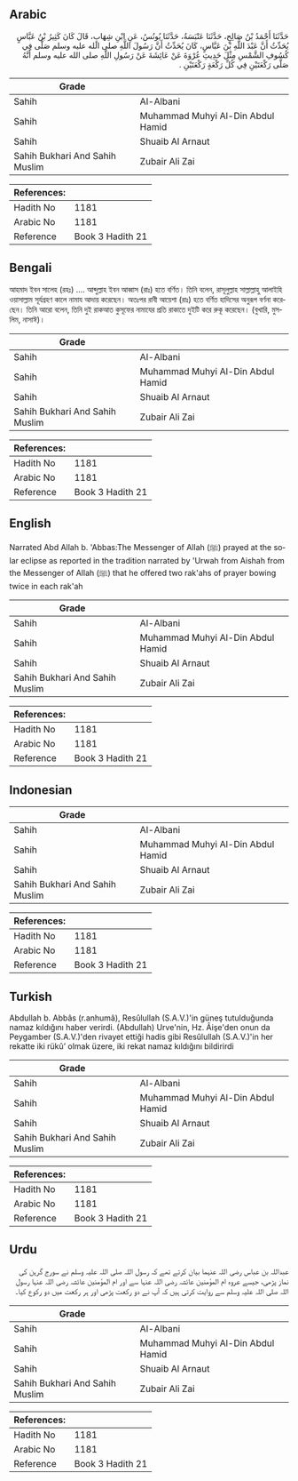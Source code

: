 ## Arabic


<div dir="rtl" lang="ar" style={{fontSize:'larger',backgroundColor:'#f8f9fa',padding:20}}>
حَدَّثَنَا أَحْمَدُ بْنُ صَالِحٍ، حَدَّثَنَا عَنْبَسَةُ، حَدَّثَنَا يُونُسُ، عَنِ ابْنِ شِهَابٍ، قَالَ كَانَ كَثِيرُ بْنُ عَبَّاسٍ يُحَدِّثُ أَنَّ عَبْدَ اللَّهِ بْنَ عَبَّاسٍ، كَانَ يُحَدِّثُ أَنَّ رَسُولَ اللَّهِ صلى الله عليه وسلم صَلَّى فِي كُسُوفِ الشَّمْسِ مِثْلَ حَدِيثِ عُرْوَةَ عَنْ عَائِشَةَ عَنْ رَسُولِ اللَّهِ صلى الله عليه وسلم أَنَّهُ صَلَّى رَكْعَتَيْنِ فِي كُلِّ رَكْعَةٍ رَكْعَتَيْنِ ‏.‏
</div>
<div style={{backgroundColor:'#f8f9fa',padding:20, marginBottom: 10}}><table> <thead> <tr> <th>Grade</th> <th></th> </tr> </thead> <tbody> <tr><td>Sahih</td><td>Al-Albani</td></tr><tr><td>Sahih</td><td>Muhammad Muhyi Al-Din Abdul Hamid</td></tr><tr><td>Sahih</td><td>Shuaib Al Arnaut</td></tr><tr><td>Sahih Bukhari And Sahih Muslim</td><td>Zubair Ali Zai</td></tr></tbody></table><table> <thead> <tr> <th>References:</th> <th></th> </tr> </thead> <tbody><tr><td>Hadith No</td><td>1181</td></tr><tr><td>Arabic No</td><td>1181</td></tr><tr><td>Reference</td><td>Book 3 Hadith 21</td></tr></tbody></table></div>

## Bengali


<div dir="ltr" lang="bn" style={{fontSize:'larger',backgroundColor:'#f8f9fa',padding:20}}>
আহমাদ ইবন সালেহ (রহঃ) .... আব্দুল্লাহ ইবন আব্বাস (রাঃ) হতে বর্ণিত। তিনি বলেন, রাসূলুল্লাহ সাল্লাল্লাহু আলাইহি ওয়াসাল্লাম সূর্যগ্রহণ কালে নামায আদায় করেছেন। অতঃপর রাবী আয়েশা (রাঃ) হতে বর্ণিত হাদিসের অনুরূপ বর্ণনা করেছেন। তিনি আরো বলেন, তিনি দুই রাকআত কুসূফের নামাযের প্রতি রাকাতে দুইটি করে রুকূ করেছেন। (বুখারি, মুসলিম, নাসাঈ)।
</div>
<div style={{backgroundColor:'#f8f9fa',padding:20, marginBottom: 10}}><table> <thead> <tr> <th>Grade</th> <th></th> </tr> </thead> <tbody> <tr><td>Sahih</td><td>Al-Albani</td></tr><tr><td>Sahih</td><td>Muhammad Muhyi Al-Din Abdul Hamid</td></tr><tr><td>Sahih</td><td>Shuaib Al Arnaut</td></tr><tr><td>Sahih Bukhari And Sahih Muslim</td><td>Zubair Ali Zai</td></tr></tbody></table><table> <thead> <tr> <th>References:</th> <th></th> </tr> </thead> <tbody><tr><td>Hadith No</td><td>1181</td></tr><tr><td>Arabic No</td><td>1181</td></tr><tr><td>Reference</td><td>Book 3 Hadith 21</td></tr></tbody></table></div>

## English


<div dir="ltr" lang="en" style={{fontSize:'larger',backgroundColor:'#f8f9fa',padding:20}}>
Narrated Abd Allah b. 'Abbas:The Messenger of Allah (ﷺ) prayed at the solar eclipse as reported in the tradition narrated by 'Urwah from Aishah from the Messenger of Allah (ﷺ) that he offered two rak'ahs of prayer bowing twice in each rak'ah
</div>
<div style={{backgroundColor:'#f8f9fa',padding:20, marginBottom: 10}}><table> <thead> <tr> <th>Grade</th> <th></th> </tr> </thead> <tbody> <tr><td>Sahih</td><td>Al-Albani</td></tr><tr><td>Sahih</td><td>Muhammad Muhyi Al-Din Abdul Hamid</td></tr><tr><td>Sahih</td><td>Shuaib Al Arnaut</td></tr><tr><td>Sahih Bukhari And Sahih Muslim</td><td>Zubair Ali Zai</td></tr></tbody></table><table> <thead> <tr> <th>References:</th> <th></th> </tr> </thead> <tbody><tr><td>Hadith No</td><td>1181</td></tr><tr><td>Arabic No</td><td>1181</td></tr><tr><td>Reference</td><td>Book 3 Hadith 21</td></tr></tbody></table></div>

## Indonesian


<div dir="ltr" lang="id" style={{fontSize:'larger',backgroundColor:'#f8f9fa',padding:20}}>

</div>
<div style={{backgroundColor:'#f8f9fa',padding:20, marginBottom: 10}}><table> <thead> <tr> <th>Grade</th> <th></th> </tr> </thead> <tbody> <tr><td>Sahih</td><td>Al-Albani</td></tr><tr><td>Sahih</td><td>Muhammad Muhyi Al-Din Abdul Hamid</td></tr><tr><td>Sahih</td><td>Shuaib Al Arnaut</td></tr><tr><td>Sahih Bukhari And Sahih Muslim</td><td>Zubair Ali Zai</td></tr></tbody></table><table> <thead> <tr> <th>References:</th> <th></th> </tr> </thead> <tbody><tr><td>Hadith No</td><td>1181</td></tr><tr><td>Arabic No</td><td>1181</td></tr><tr><td>Reference</td><td>Book 3 Hadith 21</td></tr></tbody></table></div>

## Turkish


<div dir="ltr" lang="tr" style={{fontSize:'larger',backgroundColor:'#f8f9fa',padding:20}}>
Abdullah b. Abbâs (r.anhumâ), Resûlullah (S.A.V.)'in güneş tutulduğunda namaz kıldığını haber verirdi. (Abdullah) Urve'nin, Hz. Âişe'den onun da Peygamber (S.A.V.)'den rivayet ettiği hadis gibi Resûlullah (S.A.V.)'in her rekatte iki rükû’ olmak üzere, iki rekat namaz kıldığını bildirirdi
</div>
<div style={{backgroundColor:'#f8f9fa',padding:20, marginBottom: 10}}><table> <thead> <tr> <th>Grade</th> <th></th> </tr> </thead> <tbody> <tr><td>Sahih</td><td>Al-Albani</td></tr><tr><td>Sahih</td><td>Muhammad Muhyi Al-Din Abdul Hamid</td></tr><tr><td>Sahih</td><td>Shuaib Al Arnaut</td></tr><tr><td>Sahih Bukhari And Sahih Muslim</td><td>Zubair Ali Zai</td></tr></tbody></table><table> <thead> <tr> <th>References:</th> <th></th> </tr> </thead> <tbody><tr><td>Hadith No</td><td>1181</td></tr><tr><td>Arabic No</td><td>1181</td></tr><tr><td>Reference</td><td>Book 3 Hadith 21</td></tr></tbody></table></div>

## Urdu


<div dir="rtl" lang="ur" style={{fontSize:'larger',backgroundColor:'#f8f9fa',padding:20}}>
عبداللہ بن عباس رضی اللہ عنہما بیان کرتے تھے کہ رسول اللہ صلی اللہ علیہ وسلم نے سورج گرہن کی نماز پڑھی، جیسے عروہ ام المؤمنین عائشہ رضی اللہ عنہا سے اور ام المؤمنین عائشہ رضی اللہ عنہا رسول اللہ صلی اللہ علیہ وسلم سے روایت کرتی ہیں کہ آپ نے دو رکعت پڑھی اور ہر رکعت میں دو رکوع کیا۔
</div>
<div style={{backgroundColor:'#f8f9fa',padding:20, marginBottom: 10}}><table> <thead> <tr> <th>Grade</th> <th></th> </tr> </thead> <tbody> <tr><td>Sahih</td><td>Al-Albani</td></tr><tr><td>Sahih</td><td>Muhammad Muhyi Al-Din Abdul Hamid</td></tr><tr><td>Sahih</td><td>Shuaib Al Arnaut</td></tr><tr><td>Sahih Bukhari And Sahih Muslim</td><td>Zubair Ali Zai</td></tr></tbody></table><table> <thead> <tr> <th>References:</th> <th></th> </tr> </thead> <tbody><tr><td>Hadith No</td><td>1181</td></tr><tr><td>Arabic No</td><td>1181</td></tr><tr><td>Reference</td><td>Book 3 Hadith 21</td></tr></tbody></table></div>